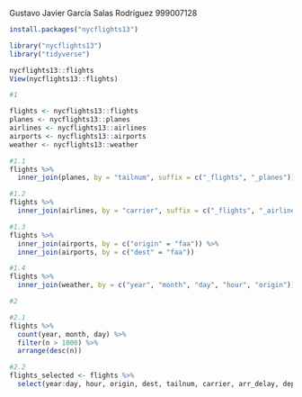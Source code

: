 Gustavo Javier García Salas Rodríguez
999007128

```r
install.packages("nycflights13")

library("nycflights13")
library("tidyverse")

nycflights13::flights
View(nycflights13::flights)
```
```r
#1

flights <- nycflights13::flights
planes <- nycflights13::planes
airlines <- nycflights13::airlines
airports <- nycflights13::airports
weather <- nycflights13::weather

#1.1
flights %>%
  inner_join(planes, by = "tailnum", suffix = c("_flights", "_planes"))
```
```r
#1.2
flights %>%
  inner_join(airlines, by = "carrier", suffix = c("_flights", "_airlines"))
```
```r
#1.3
flights %>%
  inner_join(airports, by = c("origin" = "faa")) %>%
  inner_join(airports, by = c("dest" = "faa"))
```
```r
#1.4
flights %>%
  inner_join(weather, by = c("year", "month", "day", "hour", "origin"))
```
```r
#2

#2.1
flights %>%
  count(year, month, day) %>%
  filter(n > 1000) %>%
  arrange(desc(n))
```
```r
#2.2
flights_selected <- flights %>%
  select(year:day, hour, origin, dest, tailnum, carrier, arr_delay, dep_delay)
```

